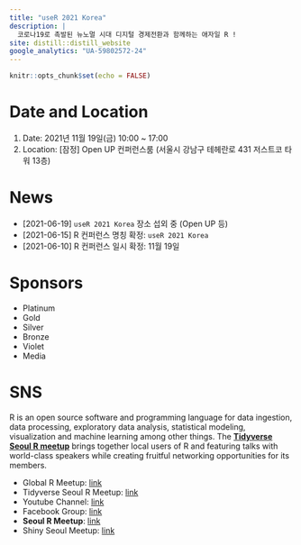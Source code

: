 ```yaml
---
title: "useR 2021 Korea"
description: |
  코로나19로 촉발된 뉴노멀 시대 디지털 경제전환과 함께하는 애자일 R !  
site: distill::distill_website
google_analytics: "UA-59802572-24"
---
```


```r
knitr::opts_chunk$set(echo = FALSE)

```

# Date and Location

1. Date: 2021년 11월 19일(금) 10:00 ~ 17:00
2. Location: [잠정] Open UP 컨퍼런스룸 (서울시 강남구 테헤란로 431 저스트코 타워 13층)

# News

- [2021-06-19] `useR 2021 Korea` 장소 섭외 중 (Open UP 등)
- [2021-06-15] R 컨퍼런스 명칭 확정: `useR 2021 Korea`
- [2021-06-10] R 컨퍼런스 일시 확정: 11월 19일 

# Sponsors

- Platinum
- Gold
- Silver
- Bronze
- Violet
- Media

# SNS

R is an open source software and programming language for data ingestion, data processing, exploratory data analysis, statistical modeling, visualization and machine learning among other things. The [**Tidyverse Seoul R meetup**](https://www.meetup.com/seoul-r-meetup) brings together local users of R and featuring talks with world-class speakers while creating fruitful networking opportunities for its members.

- Global R Meetup: [link](https://benubah.github.io/r-community-explorer/rugs.html)
- Tidyverse Seoul R Meetup: [link](https://tidyverse-korea.github.io/seoul-R/)
- Youtube Channel: [link](https://www.youtube.com/channel/UCW-epmIvjBEhhVXw_F0Nqbw)
- Facebook Group: [link](https://www.facebook.com/groups/tidyverse)
- **Seoul R Meetup**: [link](https://www.meetup.com/seoul-r-meetup)
- Shiny Seoul Meetup: [link](https://github.com/shinykorea/Meetup)

